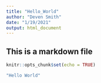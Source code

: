 ```yaml
---
title: "Hello_World"
author: "Deven Smith"
date: "1/19/2021"
output: html_document
---
```


## This is a markdown file

```r
knitr::opts_chunk$set(echo = TRUE)
```

```r
"Hello World"
```

